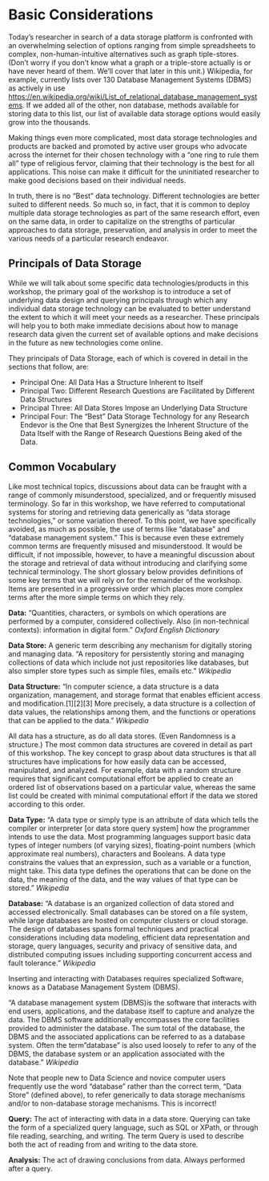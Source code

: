 # Basic Considerations

Today’s researcher in search of a data storage platform is confronted with an overwhelming selection of options ranging from simple spreadsheets to complex, non-human-intuitive alternatives such as graph tiple-stores.  (Don’t worry if you don’t know what a graph or a triple-store actually is or have never heard of them.  We’ll cover that later in this unit.)  Wikipedia, for example, currently lists over 130 Database Management Systems (DBMS) as actively in use <https://en.wikipedia.org/wiki/List_of_relational_database_management_systems>.  If we added all of the other, non database, methods available for storing data to this list, our list of available data storage options would easily grow into the thousands.  

Making things even more complicated, most data storage technologies and products are backed and promoted by active user groups who advocate across the internet for their chosen technology with a “one ring to rule them all” type of religious fervor, claiming that their technology is the best for all applications.  This noise can make it difficult for the uninitiated researcher to make good decisions based on their individual needs.  

In truth, there is no “Best” data technology.  Different technologies are better suited to different needs.  So much so, in fact, that it is common to deploy multiple data storage technologies as part of the same research effort, even on the same data, in order to capitalize on the strengths of particular approaches to data storage, preservation, and analysis in order to meet the various needs of a particular research endeavor.  

## Principals of Data Storage

While we will talk about some specific data technologies/products in this workshop, the primary goal of the workshop is to introduce a set of underlying data design and querying principals through which any individual data storage technology can be evaluated to better understand the extent to which it will meet your needs as a researcher.  These principals will help you to both make immediate decisions about how to manage research data given the current set of available options and make decisions in the future as new technologies come online.  

They principals of Data Storage, each of which is covered in detail in the sections that follow, are:

- Principal One:  All Data Has a Structure Inherent to Itself
- Principal Two:  Different Research Questions are Facilitated by Different Data Structures
- Principal Three:  All Data Stores Impose an Underlying Data Structure
- Principal Four:  The "Best" Data Storage Technology for any Research Endevor is the One that Best Synergizes the Inherent Structure of the Data Itself with the Range of Research Questions Being aked of the Data.

## Common Vocabulary

Like most technical topics, discussions about data can be fraught with a range of commonly misunderstood, specialized, and or frequently misused terminology.  So far in this workshop, we have referred to computational systems for storing and retrieving data generically as “data storage technologies,” or some variation thereof.  To this point, we have specifically avoided, as much as possible, the use of terms like “database” and “database management system.”  This is because even these extremely common terms are frequently misused and misunderstood.  It would be difficult, if not impossible, however, to have a meaningful discussion about the storage and retrieval of data without introducing and clarifying some technical terminology.  The short glossary below provides definitions of some key terms that we will rely on for the remainder of the workshop. Items are presented in a progressive order which places more complex terms after the more simple terms on which they rely.

**Data:** “Quantities, characters, or symbols on which operations are performed by a computer, considered collectively. Also (in non-technical contexts): information in digital form.” *Oxford English Dictionary*  

**Data Store:** A generic term describing any mechanism for digitally storing and managing data.  “A repository for persistently storing and managing collections of data which include not just repositories like databases, but also simpler store types such as simple files, emails etc.” *Wikipedia*

**Data Structure:** “In computer science, a data structure is a data organization, management, and storage format that enables efficient access and modification.[1][2][3] More precisely, a data structure is a collection of data values, the relationships among them, and the functions or operations that can be applied to the data.” *Wikipedia*

All data has a structure, as do all data stores.  (Even Randomness is a structure.)  The most common data structures are covered in detail as part of this workshop.  The key concept to grasp about data structures is that all structures have implications for how easily data can be accessed, manipulated, and analyzed.  For example, data with a random structure requires that significant computational effort be applied to create an ordered list of observations based on a particular value, whereas the same list could be created with minimal computational effort if the data we stored according to this order.

**Data Type:** “A data type or simply type is an attribute of data which tells the compiler or interpreter [or data store query system] how the programmer intends to use the data. Most programming languages support basic data types of integer numbers (of varying sizes), floating-point numbers (which approximate real numbers), characters and Booleans. A data type constrains the values that an expression, such as a variable or a function, might take. This data type defines the operations that can be done on the data, the meaning of the data, and the way values of that type can be stored.” *Wikipedia*

**Database:** “A database is an organized collection of data stored and accessed electronically. Small databases can be stored on a file system, while large databases are hosted on computer clusters or cloud storage. The design of databases spans formal techniques and practical considerations including data modeling, efficient data representation and storage, query languages, security and privacy of sensitive data, and distributed computing issues including supporting concurrent access and fault tolerance.”  *Wikipedia*

Inserting and interacting with Databases requires specialized Software, knows as a Database Management System (DBMS).   

“A database management system (DBMS)is the software that interacts with end users, applications, and the database itself to capture and analyze the data. The DBMS software additionally encompasses the core facilities provided to administer the database. The sum total of the database, the DBMS and the associated applications can be referred to as a database system. Often the term "database" is also used loosely to refer to any of the DBMS, the database system or an application associated with the database.” *Wikipedia*  

Note that people new to Data Science and novice computer users frequently use the word “database” rather than the correct term, “Data Store” (defined above), to refer generically to data storage mechanisms and/or to non-database storage mechanisms.  This is incorrect!

**Query:**  The act of interacting with data in a data store.  Querying can take the form of a specialized query language, such as SQL or XPath, or through file reading, searching, and writing.  The term Query is used to describe both the act of reading from and writing to the data store. 

**Analysis:**  The act of drawing conclusions from data.  Always performed after a query.  




